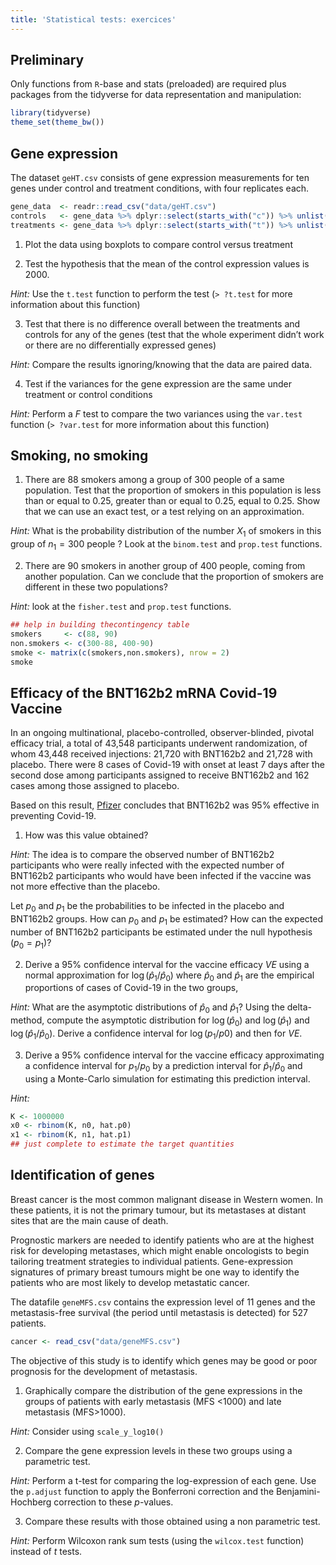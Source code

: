 ```yaml
---
title: 'Statistical tests: exercices'
---
```


## Preliminary

Only functions from `R`-base and stats (preloaded) are required plus packages from the tidyverse for data representation and manipulation:

```r
library(tidyverse)
theme_set(theme_bw())
```

## Gene expression

The dataset `geHT.csv` consists of gene expression measurements for ten genes under control and treatment conditions, with four replicates each.

```r
gene_data  <- readr::read_csv("data/geHT.csv")
controls   <- gene_data %>% dplyr::select(starts_with("c")) %>% unlist()
treatments <- gene_data %>% dplyr::select(starts_with("t")) %>% unlist()
```

  1. Plot the data using boxplots to compare control versus treatment

  2. Test the hypothesis that the mean of the control expression values is 2000.
 
*Hint:* Use the `t.test` function to perform the test (`> ?t.test` for more information about this function)
   
  3. Test that there is no difference overall between the treatments and controls for any of the genes (test
that the whole experiment didn't work or there are no differentially expressed genes)

*Hint:* Compare the results ignoring/knowing that the data are paired data.

  4. Test if the variances for the gene expression are the same under treatment or control
conditions

*Hint:* Perform a $F$ test to compare the two variances using the `var.test` function (`> ?var.test` for more information about this function)


## Smoking, no smoking

   1. There are 88 smokers among a group of 300 people of a same population. Test that the proportion of smokers in this population is less than or equal to 0.25, greater than or equal to 0.25, equal to 0.25. Show that we can use an exact test, or a test relying on an approximation.

*Hint:* What is the probability distribution of the number $X_1$ of smokers in this group of $n_1=300$ people ? Look at the `binom.test` and `prop.test` functions.

   2. There are 90 smokers in another group of 400 people, coming  from another population. Can we conclude that the proportion of smokers are different in these two populations?

*Hint:* look at the `fisher.test` and `prop.test` functions.

```r
## help in building thecontingency table
smokers     <- c(88, 90)
non.smokers <- c(300-88, 400-90)
smoke <- matrix(c(smokers,non.smokers), nrow = 2)
smoke
```

## Efficacy of the BNT162b2 mRNA Covid-19 Vaccine

In an ongoing multinational, placebo-controlled, observer-blinded, pivotal efficacy trial, a total of 43,548 participants underwent randomization, of whom 43,448 received injections: 21,720 with BNT162b2 and 21,728 with placebo. There were 8 cases of Covid-19 with onset at least 7 days after the second dose among participants assigned to receive BNT162b2 and 162 cases among those assigned to placebo.

Based on this result, [Pfizer](https://www.pfizer.com/news/press-release/press-release-detail/pfizer-and-biontech-conclude-phase-3-study-covid-19-vaccine) concludes that BNT162b2 was 95% effective in preventing Covid-19.

  1. How was this value obtained?
  
*Hint:* The idea is to compare the observed number of BNT162b2 participants who were really infected with the expected number of BNT162b2 participants who would have been infected if the vaccine was not more effective than the placebo.

Let $p_0$ and $p_1$ be the probabilities to be infected in the placebo and BNT162b2 groups. How can $p_0$ and $p_1$ be estimated? How can the expected number of BNT162b2 participants be estimated under the null hypothesis ($p_0=p_1$)?
  
  2. Derive a 95% confidence interval for the vaccine efficacy $VE$
     using a normal approximation for $\log(\hat{p}_1/\hat{p}_0)$ where $\hat{p}_0$ and $\hat{p}_1$ are the empirical proportions of cases of Covid-19 in the two groups,
     
*Hint:* What are the asymptotic distributions of $\hat{p}_0$ and $\hat{p}_1$?  Using the delta-method, compute the asymptotic distribution for $\log(\hat{p}_0)$ and $\log(\hat{p}_1)$ and  $\log(\hat{p}_1/\hat{p}_0)$. Derive a confidence interval for $\log(p_1/p0)$ and then for $VE$.

   3. Derive a 95% confidence interval for the vaccine efficacy approximating a confidence interval for ${p}_1/{p}_0$ by a prediction interval for $\hat{p}_1/\hat{p}_0$ and using a Monte-Carlo simulation for estimating this prediction interval. 

*Hint:*

```r
K <- 1000000
x0 <- rbinom(K, n0, hat.p0)
x1 <- rbinom(K, n1, hat.p1)
## just complete to estimate the target quantities
```

## Identification of genes 

Breast cancer is the most common malignant disease in Western women. In these patients, it is not the primary tumour, but its metastases at distant sites that are the main cause of death.

Prognostic markers are needed to identify patients who are at the highest risk for developing metastases, which might enable oncologists to begin tailoring treatment strategies to individual patients. Gene-expression signatures of primary breast tumours might be one way to identify the patients who are most likely to develop metastatic cancer.

The datafile `geneMFS.csv` contains the expression level of 11 genes and the metastasis-free survival (the period until metastasis is detected) for 527 patients.

```r
cancer <- read_csv("data/geneMFS.csv") 
```

The objective of this study is to identify which genes may be good or poor prognosis for the development of metastasis.

   1. Graphically compare the distribution of the gene expressions in the groups of patients with early metastasis (MFS <1000) and late metastasis (MFS>1000).

*Hint:* Consider using `scale_y_log10()`

   2. Compare the gene expression levels in these two groups using a parametric test.
   
*Hint:* Perform a t-test for comparing the log-expression of each gene. Use the `p.adjust` function to apply the Bonferroni correction and the Benjamini-Hochberg correction to these $p$-values.

   3. Compare these results with those obtained using a non parametric test.
   
*Hint:* Perform Wilcoxon rank sum tests (using the `wilcox.test` function)  instead of $t$ tests. 


